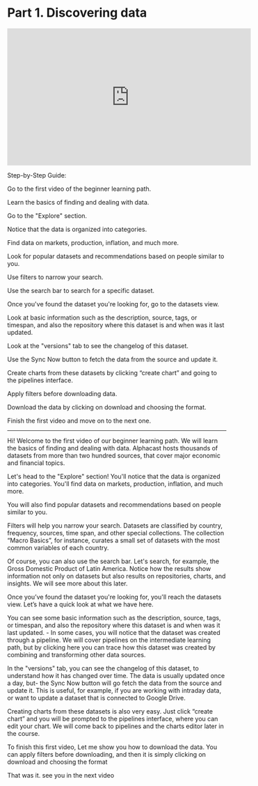 # Part 1. Discovering data

<iframe width="560" height="315" src="https://www.youtube.com/embed/mWtwOKKWYcg" title="YouTube video player" frameborder="0" allow="accelerometer; autoplay; clipboard-write; encrypted-media; gyroscope; picture-in-picture; web-share" allowfullscreen></iframe>


Step-by-Step Guide:

Go to the first video of the beginner learning path.

Learn the basics of finding and dealing with data.

Go to the "Explore" section.

Notice that the data is organized into categories.

Find data on markets, production, inflation, and much more.

Look for popular datasets and recommendations based on people similar to you.

Use filters to narrow your search.

Use the search bar to search for a specific dataset.

Once you've found the dataset you're looking for, go to the datasets view.

Look at basic information such as the description, source, tags, or timespan, and also the repository where this dataset is and when was it last updated.

Look at the "versions" tab to see the changelog of this dataset.

Use the Sync Now button to fetch the data from the source and update it.

Create charts from these datasets by clicking “create chart” and going to the pipelines interface.

Apply filters before downloading data.

Download the data by clicking on download and choosing the format.

Finish the first video and move on to the next one.

--------------------------------------------------------------------
Hi! Welcome to the first video of our beginner learning path. We will learn the basics of finding and dealing with data. Alphacast hosts thousands of datasets from more than two hundred sources, that cover major economic and financial topics.

Let's head to the "Explore" section! You'll notice that the data is organized into categories. You'll find data on markets, production, inflation, and much more.

You will also find popular datasets and recommendations based on people similar to you.

Filters will help you narrow your search. Datasets are classified by country, frequency, sources, time span, and other special collections. The collection “Macro Basics”, for instance, curates a small set of datasets with the most common variables of each country.

Of course, you can also use the search bar.  Let's search, for example, the Gross Domestic Product of Latin America. Notice how the results show information not only on datasets but also results on repositories, charts, and insights. We will see more about this later.

Once you’ve found the dataset you're looking for, you'll reach the datasets view. Let’s have a quick look at what we have here. 

You can see some basic information such as the description, source, tags, or timespan, and also the repository where this dataset is and when was it last updated. - In some cases, you will notice that the dataset was created through a pipeline. We will cover pipelines on the intermediate learning path, but by clicking here you can trace how this dataset was created by combining and transforming other data sources.

In the "versions" tab, you can see the changelog of this dataset, to understand how it has changed over time. The data is usually updated once a day, but- the Sync Now button will go fetch the data from the source and update it. This is useful, for example, if you are working with intraday data, or want to update a dataset that is connected to Google Drive.

Creating charts from these datasets is also very easy.  Just click “create chart” and you will be prompted to the pipelines interface, where you can edit your chart. We will come back to pipelines and the charts editor later in the course.

To finish this first video, Let me show you how to download the data. You can apply filters before downloading, and then it is simply clicking on download and choosing the format 

That was it. see you in the next video
